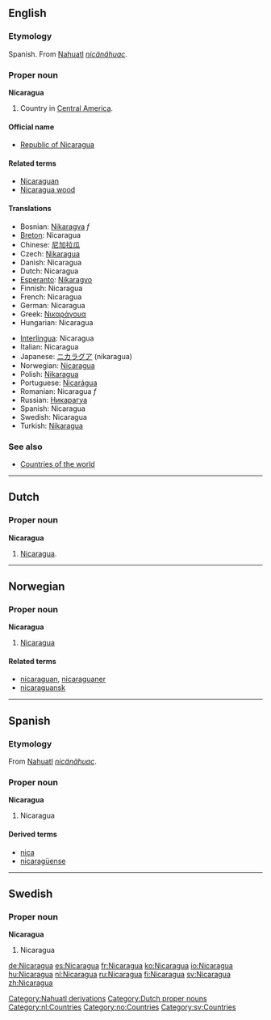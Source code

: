 {{wikipedia}}
==English==

===Etymology===
Spanish. From [[Nahuatl]] ''[[nicänähuac]]''.

===Proper noun===
'''Nicaragua'''

# Country in [[Central America]].

====Official name====
*[[Republic of Nicaragua]]

====Related terms====
*[[Nicaraguan]]
*[[Nicaragua wood]]

====Translations====
{{top}}
*Bosnian: [[Nikaragva]] ''f''
*[[Breton]]: Nicaragua
*Chinese: [[尼加拉瓜]]
*Czech: [[Nikaragua]]
*Danish: Nicaragua
*Dutch: Nicaragua
*[[Esperanto]]: [[Nikaragvo]]
*Finnish: Nicaragua
*French: Nicaragua
*German: Nicaragua
*Greek: [[Νικαράγουα]]
*Hungarian: Nicaragua
{{mid}}
*[[Interlingua]]: Nicaragua
*Italian: Nicaragua
*Japanese: [[ニカラグア]] (nikaragua)
*Norwegian: [[#Norwegian|Nicaragua]]
*Polish: [[Nikaragua]]
*Portuguese: [[Nicarágua]]
*Romanian: Nicaragua ''f''
*Russian: [[Никарагуа]]
*Spanish: Nicaragua
*Swedish: Nicaragua
*Turkish: [[Nikaragua]]
{{bottom}}

===See also===
*[[Countries of the world]]

[[Category:Nahuatl derivations]]

----

==Dutch==
===Proper noun===
'''Nicaragua''' {{n}}
# [[#English|Nicaragua]].

[[Category:Dutch proper nouns]]
[[Category:nl:Countries]]

----

==Norwegian==

===Proper noun===
[[Category:no:Countries]]
'''Nicaragua'''

# [[#English|Nicaragua]]

====Related terms====
*[[nicaraguan]], [[nicaraguaner]]
*[[nicaraguansk]]

----

==Spanish==

===Etymology===
From [[Nahuatl]] ''[[nicänähuac]]''.

===Proper noun===
'''Nicaragua'''

# Nicaragua

====Derived terms====
*[[nica]]
*[[nicaragüense]]

----

==Swedish==

===Proper noun===
'''Nicaragua'''

# Nicaragua

[[Category:sv:Countries]]

[[de:Nicaragua]]
[[es:Nicaragua]]
[[fr:Nicaragua]]
[[ko:Nicaragua]]
[[io:Nicaragua]]
[[hu:Nicaragua]]
[[nl:Nicaragua]]
[[ru:Nicaragua]]
[[fi:Nicaragua]]
[[sv:Nicaragua]]
[[zh:Nicaragua]]
